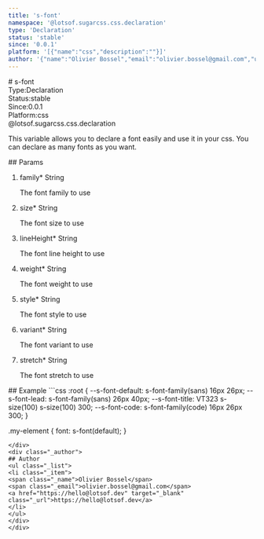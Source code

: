 ```yaml
---
title: 's-font'
namespace: '@lotsof.sugarcss.css.declaration'
type: 'Declaration'
status: 'stable'
since: '0.0.1'
platform: '[{"name":"css","description":""}]'
author: '{"name":"Olivier Bossel","email":"olivier.bossel@gmail.com","url":"https://hello@lotsof.dev"}'
---
```

<div class="docmap-mdx">
# s-font
<div class="_metas">
<div class="_type"><span class="_type-label">Type:</span><span class="_type-value">Declaration</span></div>
<div class="_status"><span class="_status-label">Status:</span><span class="_status-value -stable">stable</span></div>
<div class="_since"><span class="_since-label">Since:</span><span class="_since-value">0.0.1</span></div>
<div class="_platform"><span class="_platform-label">Platform:</span><span class="_platform-value -css">css</span></div>
</div>
<div class="_namespace">@lotsof.sugarcss.css.declaration</div>
<div class="_description">
<p>This variable allows you to declare a font easily and use it in your css.
You can declare as many fonts as you want.</p>

</div>
<div class="_params">
## Params
<ol class="_list">
<li class="_item">
<span class="_name">family<span class="_required">*</span></span><span class="_default"></span> <span class="_type">String</span>
<p class="_description">The font family to use</p>
</li>
<li class="_item">
<span class="_name">size<span class="_required">*</span></span><span class="_default"></span> <span class="_type">String</span>
<p class="_description">The font size to use</p>
</li>
<li class="_item">
<span class="_name">lineHeight<span class="_required">*</span></span><span class="_default"></span> <span class="_type">String</span>
<p class="_description">The font line height to use</p>
</li>
<li class="_item">
<span class="_name">weight<span class="_required">*</span></span><span class="_default"></span> <span class="_type">String</span>
<p class="_description">The font weight to use</p>
</li>
<li class="_item">
<span class="_name">style<span class="_required">*</span></span><span class="_default"></span> <span class="_type">String</span>
<p class="_description">The font style to use</p>
</li>
<li class="_item">
<span class="_name">variant<span class="_required">*</span></span><span class="_default"></span> <span class="_type">String</span>
<p class="_description">The font variant to use</p>
</li>
<li class="_item">
<span class="_name">stretch<span class="_required">*</span></span><span class="_default"></span> <span class="_type">String</span>
<p class="_description">The font stretch to use</p>
</li>
</ol>
</div>
<div class="_examples">
## Example
```css
:root {
   --s-font-default: s-font-family(sans) 16px 26px;
   --s-font-lead: s-font-family(sans) 26px 40px;
   --s-font-title: VT323 s-size(100) s-size(100) 300;
   --s-font-code: s-font-family(code) 16px 26px 300;
}

.my-element {
   font: s-font(default);
}
```
</div>
<div class="_author">
## Author
<ul class="_list">
<li class="_item">
<span class="_name">Olivier Bossel</span>
<span class="_email">olivier.bossel@gmail.com</span>
<a href="https://hello@lotsof.dev" target="_blank" class="_url">https://hello@lotsof.dev</a>
</li>
</ul>
</div>
</div>